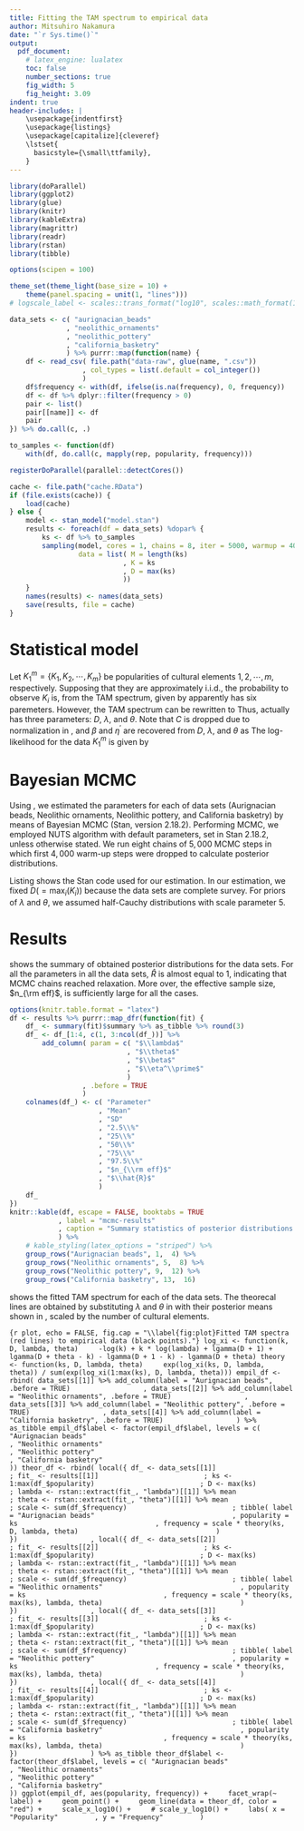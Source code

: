 ```yaml
---
title: Fitting the TAM spectrum to empirical data
author: Mitsuhiro Nakamura
date: "`r Sys.time()`"
output:
  pdf_document:
    # latex_engine: lualatex
    toc: false
    number_sections: true
    fig_width: 5
    fig_height: 3.09
indent: true
header-includes: |
    \usepackage{indentfirst}
    \usepackage{listings}
    \usepackage[capitalize]{cleveref}
    \lstset{
      basicstyle={\small\ttfamily},
    }
---
```


```r
library(doParallel)
library(ggplot2)
library(glue)
library(knitr)
library(kableExtra)
library(magrittr)
library(readr)
library(rstan)
library(tibble)

options(scipen = 100)

theme_set(theme_light(base_size = 10) +
    theme(panel.spacing = unit(1, "lines")))
# logscale_label <- scales::trans_format("log10", scales::math_format(10^.x))

data_sets <- c( "aurignacian_beads"
              , "neolithic_ornaments"
              , "neolithic_pottery"
              , "california_basketry"
              ) %>% purrr::map(function(name) {
    df <- read_csv( file.path("data-raw", glue(name, ".csv"))
                  , col_types = list(.default = col_integer())
                  )
    df$frequency <- with(df, ifelse(is.na(frequency), 0, frequency))
    df <- df %>% dplyr::filter(frequency > 0)
    pair <- list()
    pair[[name]] <- df
    pair
}) %>% do.call(c, .)

to_samples <- function(df)
    with(df, do.call(c, mapply(rep, popularity, frequency)))
```

```r
registerDoParallel(parallel::detectCores())

cache <- file.path("cache.RData")
if (file.exists(cache)) {
    load(cache)
} else {
    model <- stan_model("model.stan")
    results <- foreach(df = data_sets) %dopar% {
        ks <- df %>% to_samples
        sampling(model, cores = 1, chains = 8, iter = 5000, warmup = 4000,
                 data = list( M = length(ks)
                            , K = ks
                            , D = max(ks)
                            ))
    }
    names(results) <- names(data_sets)
    save(results, file = cache)
}
```

# Statistical model

Let $K_1^m = \{K_1, K_2, \cdots, K_m\}$ be popularities of cultural elements $1, 2,
\cdots, m$, respectively. Supposing that they are approximately i.i.d., the
probability to observe $K_i$ is, from the TAM spectrum, given by
\begin{equation}
\label{eq:normalized-TAM}
p(K_i \mid D, \mu, e, h, \beta, \eta) = \frac{\xi_{K_i}}{\sum_{k=1}^D \xi_k}.
\end{equation}
\Cref{eq:normalized-TAM} apparently has six paremeters. However, the TAM
spectrum can be rewritten to
\begin{subequations}
\begin{equation}
\xi_k = C\frac{\lambda^k}{k} \prod_{i=1}^k \frac{D + 1 - i}{D + \theta - i}
      = C\frac{\lambda^k}{k} \frac{\Gamma(D + 1)\Gamma(D + \theta - k)}{\Gamma(D + 1 - k)\Gamma(D + \theta)}
\end{equation}
where
\begin{align}
C &= \frac{\mu^\prime}{\beta + \eta^\prime}(D-1), \\
\mu^\prime &= \frac{\mu}{e}, \\
\lambda &= 1 + \frac{\eta^\prime}{\beta},
\end{align}
and
\begin{align}
\theta &= \frac{1-\beta}{\beta}(D-1).
\end{align}
\end{subequations}
\noindent Thus, \cref{eq:normalized-TAM} actually has three parameters: $D$,
$\lambda$, and $\theta$. Note that $C$ is dropped due to normalization in
\cref{eq:normalized-TAM}, and $\beta$ and $\eta^\prime$ are recovered from
$D$, $\lambda$, and $\theta$ as
\begin{subequations}
\begin{equation}
\beta = \frac{D - 1}{D - 1 + \theta}
\end{equation}
and
\begin{equation}
\eta^\prime = \beta (\lambda - 1).
\end{equation}
\end{subequations}
\noindent The log-likelihood for the data $K_1^m$ is given by
\begin{subequations}
\label{eq:log-likelihood}
\begin{align}
L(K_1^m \mid D, \lambda, \theta) =& -\sum_{i=1}^m \log K_i + \sum_{i=1}^m K_i
\log \lambda + m \log\Gamma(D + 1) + \sum_{i=1}^m \log\Gamma(D + \theta - K_i) \nonumber \\
&- \sum_{i=1}^m \log\Gamma(D + 1 - K_i) - m \log\Gamma(D + \theta)
- m \log Z(D, \lambda, \theta),
\end{align}
where
\begin{equation}
Z(D, \lambda, \theta) = \sum_{k=1}^D \frac{\lambda^k}{k}\frac{\Gamma(D + 1)\Gamma(D + \theta - k)}{\Gamma(D + 1 - k)\Gamma(D + \theta)}.
\end{equation}
\end{subequations}

# Bayesian MCMC

Using \cref{eq:log-likelihood}, we estimated the parameters for each of data
sets (Aurignacian beads, Neolithic ornaments, Neolithic pottery, and
California basketry) by means of Bayesian MCMC (Stan, version 2.18.2).
Performing MCMC, we employed NUTS algorithm with default parameters, set in
Stan 2.18.2, unless otherwise stated. We run eight chains of $5,000$ MCMC steps
in which first $4,000$ warm-up steps were dropped to calculate posterior
distributions.

Listing \ref{lst:stan-code} shows the Stan code used for our estimation.
In our estimation, we fixed $D (= \max_i(K_i))$ because the data sets are
complete survey. For priors of $\lambda$ and $\theta$, we assumed half-Cauchy
distributions with scale parameter $5$.

\lstinputlisting[label={lst:stan-code},caption={Stan code.}]{model.stan}

# Results

\Cref{tab:mcmc-results} shows the summary of obtained posterior distributions
for the data sets. For all the parameters in all the data sets, $\hat{R}$ is
almost equal to $1$, indicating that MCMC chains reached relaxation. More
over, the effective sample size, $n_{\rm eff}$, is sufficiently large for all
the cases.

```r
options(knitr.table.format = "latex")
df <- results %>% purrr::map_dfr(function(fit) {
    df_ <- summary(fit)$summary %>% as_tibble %>% round(3)
    df_ <- df_[1:4, c(1, 3:ncol(df_))] %>%
        add_column( param = c( "$\\lambda$"
                             , "$\\theta$"
                             , "$\\beta$"
                             , "$\\eta^\\prime$"
                             )
                  , .before = TRUE
                  )
    colnames(df_) <- c( "Parameter"
                      , "Mean"
                      , "SD"
                      , "2.5\\%"
                      , "25\\%"
                      , "50\\%"
                      , "75\\%"
                      , "97.5\\%"
                      , "$n_{\\rm eff}$"
                      , "$\\hat{R}$"
                      )
    df_
})
knitr::kable(df, escape = FALSE, booktabs = TRUE
            , label = "mcmc-results"
            , caption = "Summary statistics of posterior distributions."
            ) %>%
    # kable_styling(latex_options = "striped") %>%
    group_rows("Aurignacian beads", 1,  4) %>%
    group_rows("Neolithic ornaments", 5,  8) %>%
    group_rows("Neolithic pottery", 9,  12) %>%
    group_rows("California basketry", 13,  16)
```

\Cref{fig:plot} shows the fitted TAM spectrum for each of the data sets. The
theorecal lines are obtained by substituting $\lambda$ and $\theta$ in
\cref{eq:normalized-TAM} with their posterior means shown in
\cref{tab:mcmc-results}, scaled by the number of cultural elements.

```{r plot, echo = FALSE, fig.cap = "\\label{fig:plot}Fitted TAM spectra (red lines) to empirical data (black points)."}
log_xi <- function(k, D, lambda, theta)
    -log(k) + k * log(lambda) + lgamma(D + 1) + lgamma(D + theta - k) - lgamma(D + 1 - k) - lgamma(D + theta)
theory <- function(ks, D, lambda, theta)
    exp(log_xi(ks, D, lambda, theta)) / sum(exp(log_xi(1:max(ks), D, lambda, theta)))
empil_df <- rbind( data_sets[[1]] %>% add_column(label = "Aurignacian beads", .before = TRUE)
                 , data_sets[[2]] %>% add_column(label = "Neolithic ornaments", .before = TRUE)
                 , data_sets[[3]] %>% add_column(label = "Neolithic pottery", .before = TRUE)
                 , data_sets[[4]] %>% add_column(label = "California basketry", .before = TRUE)
                 ) %>% as_tibble
empil_df$label <- factor(empil_df$label, levels = c( "Aurignacian beads"
                                                   , "Neolithic ornaments"
                                                   , "Neolithic pottery"
                                                   , "California basketry"
                                                   ))
theor_df <- rbind( local({ df_ <- data_sets[[1]]
                         ; fit_ <- results[[1]]
                         ; ks <- 1:max(df_$popularity)
                         ; D <- max(ks)
                         ; lambda <- rstan::extract(fit_, "lambda")[[1]] %>% mean
                         ; theta <- rstan::extract(fit_, "theta")[[1]] %>% mean
                         ; scale <- sum(df_$frequency)
                         ; tibble( label = "Aurignacian beads"
                                 , popularity = ks
                                 , frequency = scale * theory(ks, D, lambda, theta)
                                 )
                         })
                 , local({ df_ <- data_sets[[2]]
                         ; fit_ <- results[[2]]
                         ; ks <- 1:max(df_$popularity)
                         ; D <- max(ks)
                         ; lambda <- rstan::extract(fit_, "lambda")[[1]] %>% mean
                         ; theta <- rstan::extract(fit_, "theta")[[1]] %>% mean
                         ; scale <- sum(df_$frequency)
                         ; tibble( label = "Neolithic ornaments"
                                 , popularity = ks
                                 , frequency = scale * theory(ks, max(ks), lambda, theta)
                                 )
                         })
                 , local({ df_ <- data_sets[[3]]
                         ; fit_ <- results[[3]]
                         ; ks <- 1:max(df_$popularity)
                         ; D <- max(ks)
                         ; lambda <- rstan::extract(fit_, "lambda")[[1]] %>% mean
                         ; theta <- rstan::extract(fit_, "theta")[[1]] %>% mean
                         ; scale <- sum(df_$frequency)
                         ; tibble( label = "Neolithic pottery"
                                 , popularity = ks
                                 , frequency = scale * theory(ks, max(ks), lambda, theta)
                                 )
                         })
                 , local({ df_ <- data_sets[[4]]
                         ; fit_ <- results[[4]]
                         ; ks <- 1:max(df_$popularity)
                         ; D <- max(ks)
                         ; lambda <- rstan::extract(fit_, "lambda")[[1]] %>% mean
                         ; theta <- rstan::extract(fit_, "theta")[[1]] %>% mean
                         ; scale <- sum(df_$frequency)
                         ; tibble( label = "California basketry"
                                 , popularity = ks
                                 , frequency = scale * theory(ks, max(ks), lambda, theta)
                                 )
                         })
                 ) %>% as_tibble
theor_df$label <- factor(theor_df$label, levels = c( "Aurignacian beads"
                                                   , "Neolithic ornaments"
                                                   , "Neolithic pottery"
                                                   , "California basketry"
                                                   ))
ggplot(empil_df, aes(popularity, frequency)) +
    facet_wrap(~ label) +
    geom_point() +
    geom_line(data = theor_df, color = "red") +
    scale_x_log10() +
    # scale_y_log10() +
    labs( x = "Popularity"
        , y = "Frequency"
        )
```



<!-- vim: set fdm=syntax: -->
